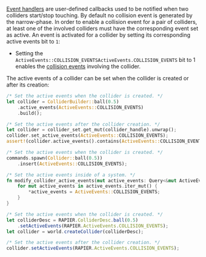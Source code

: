 

[Event handlers](advanced_collision_detection#contact-and-intersection-events) are user-defined callbacks used to be
notified when two colliders start/stop touching. By default no collision event is generated by
the narrow-phase. In order to enable a collision event for a pair of colliders, at
least one of the involved colliders must have the corresponding event set as active. An event is activated for a collider
by setting its corresponding active events bit to `1`:
- Setting the <notjs>`ActiveEvents::COLLISION_EVENTS`</notjs><js>`ActiveEvents.COLLISION_EVENTS`</js> bit to 1
  enables the [collision events](advanced_collision_detection#collision-and-contact-force-events) involving the collider.

The active events of a collider can be set when the collider is created or after its creation:

<rapier>

```rust
/* Set the active events when the collider is created. */
let collider = ColliderBuilder::ball(0.5)
    .active_events(ActiveEvents::COLLISION_EVENTS)
    .build();
```
```rust
/* Set the active events after the collider creation. */
let collider = collider_set.get_mut(collider_handle).unwrap();
collider.set_active_events(ActiveEvents::COLLISION_EVENTS);
assert!(collider.active_events().contains(ActiveEvents::COLLISION_EVENTS));
```

</rapier>
<bevy>

```rust
/* Set the active events when the collider is created. */
commands.spawn(Collider::ball(0.5))
    .insert(ActiveEvents::COLLISION_EVENTS);
```
```rust
/* Set the active events inside of a system. */
fn modify_collider_active_events(mut active_events: Query<&mut ActiveEvents>) {
    for mut active_events in active_events.iter_mut() {
        *active_events = ActiveEvents::COLLISION_EVENTS;
    }
}
```

</bevy>
<js>

```js
/* Set the active events when the collider is created. */
let colliderDesc = RAPIER.ColliderDesc.ball(0.5)
    .setActiveEvents(RAPIER.ActiveEvents.COLLISION_EVENTS);
let collider = world.createCollider(colliderDesc);
```
```js
/* Set the active events after the collider creation. */
collider.setActiveEvents(RAPIER.ActiveEvents.COLLISION_EVENTS);
```

</js>